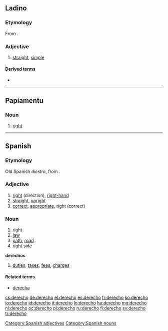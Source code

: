 ==Ladino==

===Etymology===
From {{etyl|la|lad}} {{term|directus|dīrectus|lang=la}}.

===Adjective===
{{lad-adj|l|g=m|f=derecha}}

# [[straight]], [[simple]]

====Derived terms====
* {{l|lad|enderechar|sc=Latn}}

----

==Papiamentu==

===Noun===
{{head|pap|noun}}

# [[right]]

----

==Spanish==

===Etymology===
Old Spanish ''diestro'', from {{etyl|la|es}} {{term|directus|dīrectus|lang=la}}.

===Adjective===
{{es-adj|f=derecha}}

# [[right]] (direction), [[right-hand]]
# [[straight]], [[upright]]
# [[correct]], [[appropriate]], right (correct)

===Noun===
{{es-noun|m}}

# [[right]] {{italbrac|direction|entitlement}}
# [[law]]
# [[path]], [[road]]
# [[right]] side
'''derechos''' {{m}} {{plural}}
# [[duties]], [[tax]]es, [[fee]]s, [[charge]]s

====Related terms====
* [[derecha]] {{f}}

[[Category:Spanish adjectives]]
[[Category:Spanish nouns]]

[[cs:derecho]]
[[de:derecho]]
[[el:derecho]]
[[es:derecho]]
[[fr:derecho]]
[[ko:derecho]]
[[io:derecho]]
[[id:derecho]]
[[it:derecho]]
[[lo:derecho]]
[[hu:derecho]]
[[mg:derecho]]
[[nl:derecho]]
[[oc:derecho]]
[[pl:derecho]]
[[ru:derecho]]
[[fi:derecho]]
[[sv:derecho]]
[[tr:derecho]]